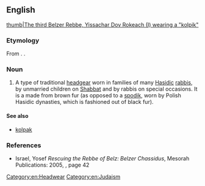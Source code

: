 ==English==
[[image:Belz1.jpg|thumb|The third Belzer Rebbe, Yissachar Dov Rokeach (I) wearing a "kolpik"]]

===Etymology===
From {{der|en|tr|kalpak}}. {{doublet|en|calpack}}.

===Noun===
{{en-noun}}

# A type of traditional [[headgear]] worn in families of many [[Hasidic]] [[rabbis]], by unmarried children on [[Shabbat]] and by rabbis on special occasions. It is a made from brown fur (as opposed to a [[spodik]], worn by Polish Hasidic dynasties, which is fashioned out of black fur).

====See also====
* [[kolpak]]

===References===
* Israel, Yosef ''Rescuing the Rebbe of Belz: Belzer Chassidus'', Mesorah Publications: 2005, {{ISBN|1578190592}}, page 42 [http://books.google.com/books?id=BSrcTG_xMxIC&pg=PA42&dq=Kolpik+-wikipedia&lr=&ie=ISO-8859-1&sig=ODWAjHfIecrkZD6xOYXqPHINSnQ ]

[[Category:en:Headwear]]
[[Category:en:Judaism]]
